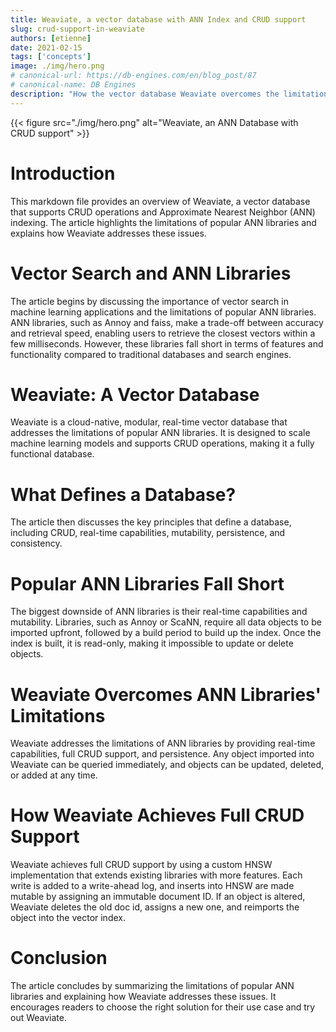 ```yaml
---
title: Weaviate, a vector database with ANN Index and CRUD support
slug: crud-support-in-weaviate
authors: [etienne]
date: 2021-02-15
tags: ['concepts']
image: ./img/hero.png
# canonical-url: https://db-engines.com/en/blog_post/87
# canonical-name: DB Engines
description: "How the vector database Weaviate overcomes the limitations of popular Approximate Nearest Neighbor (ANN) libraries."
---
```


{{< figure src="./img/hero.png" alt="Weaviate, an ANN Database with CRUD support" >}}

# Introduction

This markdown file provides an overview of Weaviate, a vector database that supports CRUD operations and Approximate Nearest Neighbor (ANN) indexing. The article highlights the limitations of popular ANN libraries and explains how Weaviate addresses these issues.

# Vector Search and ANN Libraries

The article begins by discussing the importance of vector search in machine learning applications and the limitations of popular ANN libraries. ANN libraries, such as Annoy and faiss, make a trade-off between accuracy and retrieval speed, enabling users to retrieve the closest vectors within a few milliseconds. However, these libraries fall short in terms of features and functionality compared to traditional databases and search engines.

# Weaviate: A Vector Database

Weaviate is a cloud-native, modular, real-time vector database that addresses the limitations of popular ANN libraries. It is designed to scale machine learning models and supports CRUD operations, making it a fully functional database.

# What Defines a Database?

The article then discusses the key principles that define a database, including CRUD, real-time capabilities, mutability, persistence, and consistency.

# Popular ANN Libraries Fall Short

The biggest downside of ANN libraries is their real-time capabilities and mutability. Libraries, such as Annoy or ScaNN, require all data objects to be imported upfront, followed by a build period to build up the index. Once the index is built, it is read-only, making it impossible to update or delete objects.

# Weaviate Overcomes ANN Libraries' Limitations

Weaviate addresses the limitations of ANN libraries by providing real-time capabilities, full CRUD support, and persistence. Any object imported into Weaviate can be queried immediately, and objects can be updated, deleted, or added at any time.

# How Weaviate Achieves Full CRUD Support

Weaviate achieves full CRUD support by using a custom HNSW implementation that extends existing libraries with more features. Each write is added to a write-ahead log, and inserts into HNSW are made mutable by assigning an immutable document ID. If an object is altered, Weaviate deletes the old doc id, assigns a new one, and reimports the object into the vector index.

# Conclusion

The article concludes by summarizing the limitations of popular ANN libraries and explaining how Weaviate addresses these issues. It encourages readers to choose the right solution for their use case and try out Weaviate.

<WhatNext />

